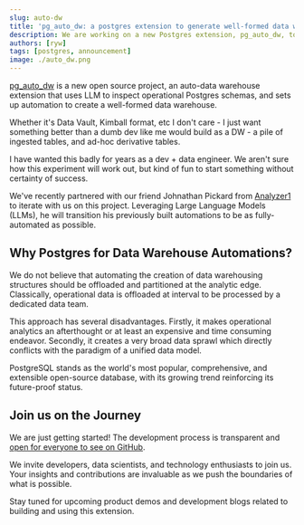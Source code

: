 ```yaml
---
slug: auto-dw
title: 'pg_auto_dw: a postgres extension to generate well-formed data warehouses with AI'
description: We are working on a new Postgres extension, pg_auto_dw, to generate well-formed data warehouses with AI.
authors: [ryw]
tags: [postgres, announcement]
image: ./auto_dw.png
---
```



[pg_auto_dw](https://github.com/tembo-io/pg_auto_dw) is a new open source project, an auto-data warehouse extension that uses LLM to inspect operational Postgres schemas, and sets up automation to create a well-formed data warehouse. 

Whether it's Data Vault, Kimball format, etc I don't care - I just want something better than a dumb dev like me would build as a DW - a pile of ingested tables, and ad-hoc derivative tables. 

I have wanted this badly for years as a dev + data engineer. We aren't sure how this experiment will work out, but kind of fun to start something without certainty of success. 

We've recently partnered with our friend Johnathan Pickard from [Analyzer1](https://www.analyzer1.com/) to iterate with us on this project. Leveraging Large Language Models (LLMs), he will transition his previously built automations to be as fully-automated as possible.

## Why Postgres for Data Warehouse Automations?  

We do not believe that automating the creation of data warehousing structures should be offloaded and partitioned at the analytic edge.  Classically, operational data is offloaded at interval to be processed by a dedicated data team. 

This approach has several disadvantages. Firstly, it makes operational analytics an afterthought or at least an expensive and time consuming endeavor.  Secondly, it creates a very broad data sprawl which directly conflicts with the paradigm of a unified data model.  

PostgreSQL stands as the world's most popular, comprehensive, and extensible open-source database, with its growing trend reinforcing its future-proof status.

## Join us on the Journey

We are just getting started! The development process is transparent and [open for everyone to see on GitHub](https://github.com/tembo-io/pg_auto_dw). 

We invite developers, data scientists, and technology enthusiasts to join us. Your insights and contributions are invaluable as we push the boundaries of what is possible.

Stay tuned for upcoming product demos and development blogs related to building and using this extension. 